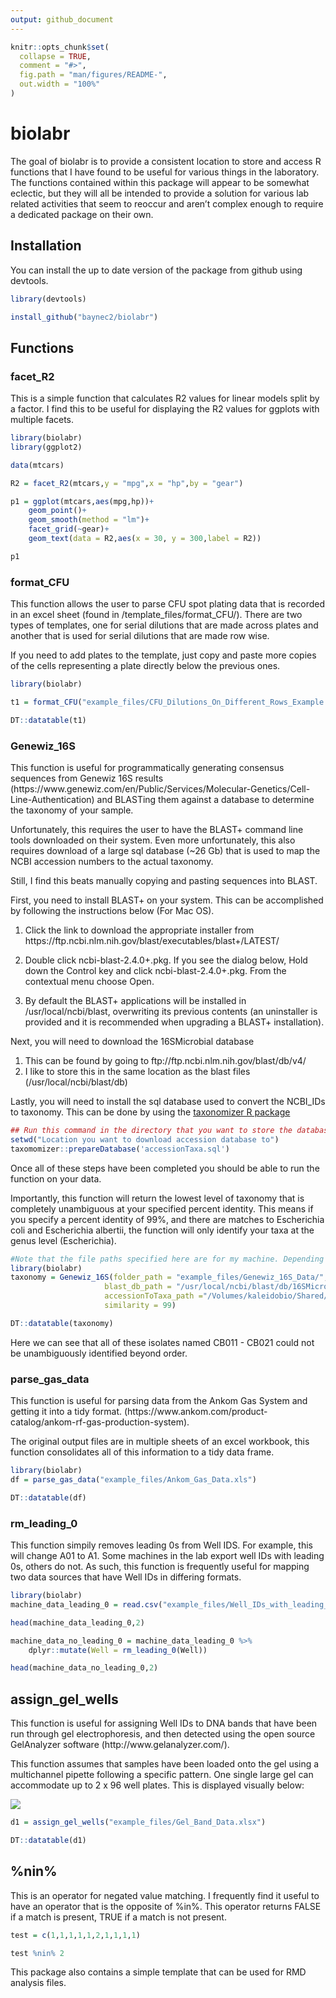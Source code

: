 ```yaml
---
output: github_document
---
```


<!-- README.md is generated from README.Rmd. Please edit that file -->

```r
knitr::opts_chunk$set(
  collapse = TRUE,
  comment = "#>",
  fig.path = "man/figures/README-",
  out.width = "100%"
)
```

# biolabr

<!-- badges: start -->
<!-- badges: end -->

The goal of biolabr is to provide a consistent location to store and access R functions that I have found to be useful for various things in the laboratory. The functions contained within this package will appear to be somewhat eclectic, but they will all be intended to provide a solution for various lab related activities that seem to reoccur and aren't complex enough to require a dedicated package on their own. 

## Installation

You can install the up to date version of the package from github using devtools.
```r
library(devtools)

install_github("baynec2/biolabr")
```

## Functions


### facet_R2

This is a simple function that calculates R2 values for linear models split by a factor. I find this to be useful for displaying the R2 values for ggplots with multiple facets.

```r
library(biolabr)
library(ggplot2)

data(mtcars)

R2 = facet_R2(mtcars,y = "mpg",x = "hp",by = "gear")

p1 = ggplot(mtcars,aes(mpg,hp))+
    geom_point()+
    geom_smooth(method = "lm")+
    facet_grid(~gear)+
    geom_text(data = R2,aes(x = 30, y = 300,label = R2))

p1
```

### format_CFU

This function allows the user to parse CFU spot plating data that is recorded in an excel sheet (found in  /template_files/format_CFU/). There are two types of templates, one for serial dilutions that are made across plates and another that is used for serial dilutions that are made row wise.

If you need to add plates to the template, just copy and paste more copies of the cells representing a plate directly below the previous ones. 

```r
library(biolabr)

t1 = format_CFU("example_files/CFU_Dilutions_On_Different_Rows_Example.xlsx")

DT::datatable(t1)
```


### Genewiz_16S

This function is useful for programmatically generating consensus sequences from Genewiz 16S results (https://www.genewiz.com/en/Public/Services/Molecular-Genetics/Cell-Line-Authentication) and BLASTing them against a database to determine the taxonomy of your sample. 

Unfortunately, this requires the user to have the BLAST+ command line tools downloaded on their system. Even more unfortunately, this also requires download of a large sql database (~26 Gb) that is used to map the NCBI accession numbers to the actual taxonomy. 

Still, I find this beats manually copying and pasting sequences into BLAST. 

First, you need to install BLAST+ on your system. This can be accomplished by following the instructions below (For Mac OS).

1. Click the link to download the appropriate installer from https://ftp.ncbi.nlm.nih.gov/blast/executables/blast+/LATEST/

2. Double click ncbi-blast-2.4.0+.pkg. If you see the dialog below, Hold down the Control key and click ncbi-blast-2.4.0+.pkg. From the contextual menu choose Open.  

3. By default the BLAST+ applications will be installed in /usr/local/ncbi/blast, overwriting its previous contents (an uninstaller is provided and it is recommended when upgrading a BLAST+ installation).


Next, you will need to download the 16SMicrobial database

1. This can be found by going to ftp://ftp.ncbi.nlm.nih.gov/blast/db/v4/
2. I like to store this in the same location as the blast files (/usr/local/ncbi/blast/db)


Lastly, you will need to install the sql database used to convert the NCBI_IDs to taxonomy. This can be done by using the [taxonomizer R package](https://github.com/sherrillmix/taxonomizr)

```r
## Run this command in the directory that you want to store the database in
setwd("Location you want to download accession database to")
taxomomizer::prepareDatabase('accessionTaxa.sql')
```


Once all of these steps have been completed you should be able to run the function on your data.

Importantly, this function will return the lowest level of taxonomy that is completely unambiguous at your specified percent identity. This means if you specify a percent identity of 99%, and there are matches to Escherichia coli and Escherichia albertii, the function will only identify your taxa at the genus level (Escherichia).

```r
#Note that the file paths specified here are for my machine. Depending on how you set yours up the file paths will differ. 
library(biolabr)
taxonomy = Genewiz_16S(folder_path = "example_files/Genewiz_16S_Data/",
                     blast_db_path = "/usr/local/ncbi/blast/db/16SMicrobial/16SMicrobial",
                     accessionToTaxa_path ="/Volumes/kaleidobio/Shared/D2/Departments/Research/Biology/biolabr/accessionTaxa.sql",
                     similarity = 99)

DT::datatable(taxonomy)
```
Here we can see that all of these isolates named CB011 - CB021 could not be unambiguously identified beyond order. 

### parse_gas_data

This function is useful for parsing data from the Ankom Gas System and getting it into a tidy format. (https://www.ankom.com/product-catalog/ankom-rf-gas-production-system). 

The original output files are in multiple sheets of an excel workbook, this function consolidates all of this information to a tidy data frame. 

```r
library(biolabr)
df = parse_gas_data("example_files/Ankom_Gas_Data.xls")

DT::datatable(df)
```


### rm_leading_0

This function simpily removes leading 0s from Well IDS. For example, this will change A01 to A1. Some machines in the lab export well IDs with leading 0s, others do not. As such, this function is frequently useful for mapping two data sources that have Well IDs in differing formats. 


```r
library(biolabr)
machine_data_leading_0 = read.csv("example_files/Well_IDs_with_leading_0.csv") 

head(machine_data_leading_0,2)

machine_data_no_leading_0 = machine_data_leading_0 %>% 
    dplyr::mutate(Well = rm_leading_0(Well))

head(machine_data_no_leading_0,2)
```

## assign_gel_wells

This function is useful for assigning Well IDs to DNA bands that have been run through gel electrophoresis, and then detected using the open source GelAnalyzer software (http://www.gelanalyzer.com/).

This function assumes that samples have been loaded onto the gel using a multichannel pipette following a specific pattern. One single large gel can accommodate up to 2 x 96 well plates. This is displayed visually below:


![](img/96_gel_diagram.jpeg)
```r
d1 = assign_gel_wells("example_files/Gel_Band_Data.xlsx")

DT::datatable(d1)
```

## %nin%

This is an operator for negated value matching. I frequently find it useful to have an operator that is the opposite of %in%. This operator returns FALSE if a match is present, TRUE if a match is not present.

```r
test = c(1,1,1,1,1,2,1,1,1,1)

test %nin% 2

```



This package also contains a simple template that can be used for RMD analysis files. 


